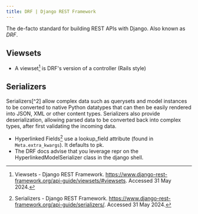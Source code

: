 ```yaml
---
title: DRF | Django REST Framework
---
```


The de-facto standard for building REST APIs with Django. Also known as *DRF*.

## Viewsets

- A viewset[^1] is DRF's version of a controller (Rails style)

## Serializers

<Aside type="note" title="Definition">
    Serializers[^2] allow complex data such as querysets and model instances to be
    converted to native Python datatypes that can then be easily rendered into
    JSON, XML or other content types. Serializers also provide deserialization,
    allowing parsed data to be converted back into complex types, after first
    validating the incoming data.
</Aside>

- Hyperlinked Fields[^2] use a lookup_field attribute (found in `Meta.extra_kwargs`).
It defaults to pk.
- The DRF docs advise that you leverage repr on the HyperlinkedModelSerializer
class in the django shell.

[^1]: Viewsets - Django REST Framework.
https://www.django-rest-framework.org/api-guide/viewsets/#viewsets.
Accessed 31 May 2024.
[^2]: Serializers - Django REST Framework.
https://www.django-rest-framework.org/api-guide/serializers/.
Accessed 31 May 2024.
